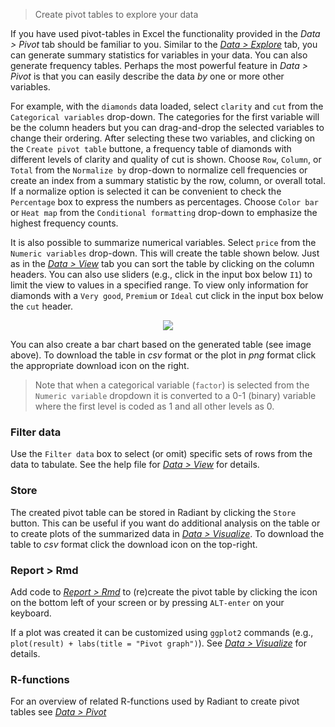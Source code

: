 > Create pivot tables to explore your data

If you have used pivot-tables in Excel the functionality provided in the _Data > Pivot_ tab should be familiar to you. Similar to the <a href="https://radiant-rstats.github.io/docs/data/explore.html" target="_blank">_Data > Explore_</a> tab, you can generate summary statistics for variables in your data. You can also generate frequency tables. Perhaps the most powerful feature in _Data > Pivot_ is that you can easily describe the data _by_ one or more other variables.

For example, with the `diamonds` data loaded, select `clarity` and `cut` from the `Categorical variables` drop-down. The categories for the first variable will be the column headers but you can drag-and-drop the selected variables to change their ordering. After selecting these two variables, and clicking on the `Create pivot table` buttone, a frequency table of diamonds with different levels of clarity and quality of cut is shown. Choose `Row`, `Column`, or `Total` from the `Normalize by` drop-down to normalize cell frequencies or create an index from a summary statistic by the row, column, or overall total. If a normalize option is selected it can be convenient to check the `Percentage` box to express the numbers as percentages. Choose `Color bar` or `Heat map` from the `Conditional formatting` drop-down to emphasize the highest frequency counts.

It is also possible to summarize numerical variables. Select `price` from the `Numeric variables` drop-down. This will create the table shown below. Just as in the <a href="https://radiant-rstats.github.io/docs/data/view.html" target="_blank">_Data > View_</a> tab you can sort the table by clicking on the column headers. You can also use sliders (e.g., click in the input box below `I1`) to limit the view to values in a specified range. To view only information for diamonds with a `Very good`, `Premium` or `Ideal` cut click in the input box below the `cut` header.

<p align="center"><img src="https://radiant-rstats.github.io/docs/data/figures//pivotr.png"></p>

You can also create a bar chart based on the generated table (see image above). To download the table in _csv_ format or the plot in _png_ format click the appropriate download icon on the right.

> Note that when a categorical variable (`factor`) is selected from the `Numeric variable` dropdown it is converted to a 0-1 (binary) variable where the first level is coded as 1 and all other levels as 0.

### Filter data

Use the `Filter data` box to select (or omit) specific sets of rows from the data to tabulate. See the help file for <a href="https://radiant-rstats.github.io/docs/data/view.html" target="_blank">_Data > View_</a> for details.

### Store

The created pivot table can be stored in Radiant by clicking the `Store` button. This can be useful if you want do additional analysis on the table or to create plots of the summarized data in <a href="https://radiant-rstats.github.io/docs/data/visualize.html" target="_blank">_Data > Visualize_</a>. To download the table to _csv_ format click the download icon on the top-right.

### Report > Rmd

Add code to <a href="https://radiant-rstats.github.io/docs/data/report.html" target="_blank">_Report > Rmd_</a> to (re)create the pivot table by clicking the <i title="report results" class="fa fa-edit"></i> icon on the bottom left of your screen or by pressing `ALT-enter` on your keyboard. 

If a plot was created it can be customized using `ggplot2` commands (e.g., `plot(result) + labs(title = "Pivot graph")`). See <a href="https://radiant-rstats.github.io/docs/data/visualize.html" target="_blank">_Data > Visualize_</a> for details.

### R-functions

For an overview of related R-functions used by Radiant to create pivot tables see <a href = " https://radiant-rstats.github.io/radiant.data/reference/index.html#section-data-pivot" target="_blank">_Data > Pivot_</a>
